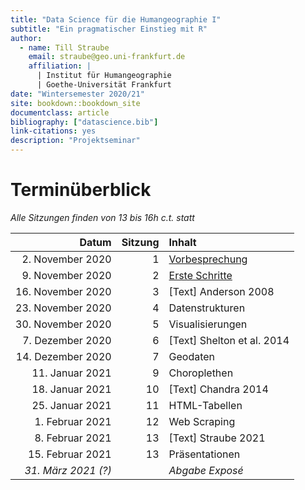 ```yaml
--- 
title: "Data Science für die Humangeographie I"
subtitle: "Ein pragmatischer Einstieg mit R"
author:
  - name: Till Straube
    email: straube@geo.uni-frankfurt.de
    affiliation: |
      | Institut für Humangeographie
      | Goethe-Universität Frankfurt
date: "Wintersemester 2020/21"
site: bookdown::bookdown_site
documentclass: article
bibliography: ["datascience.bib"]
link-citations: yes
description: "Projektseminar"
---
```


# Terminüberblick {-}

*Alle Sitzungen finden von 13 bis 16h c.t. statt*

Datum                 | Sitzung   | Inhalt
--------------------: | --------: | :-------
2. November 2020      | 1         | [Vorbesprechung](#vorbesprechung)
9. November 2020      | 2         | [Erste Schritte](#erste-schritte)
16. November 2020     | 3         | [Text] Anderson 2008
23. November 2020     | 4         | Datenstrukturen
30. November 2020     | 5         | Visualisierungen
7. Dezember 2020      | 6         | [Text] Shelton et al. 2014
14. Dezember 2020     | 7         | Geodaten
11. Januar 2021       | 9         | Choroplethen
18. Januar 2021       | 10        | [Text] Chandra 2014
25. Januar 2021       | 11        | HTML-Tabellen
1. Februar 2021       | 12        | Web Scraping
8. Februar 2021       | 13        | [Text] Straube 2021
15. Februar 2021      | 13        | Präsentationen
*31. März 2021 (?)*   |           | *Abgabe Exposé*
